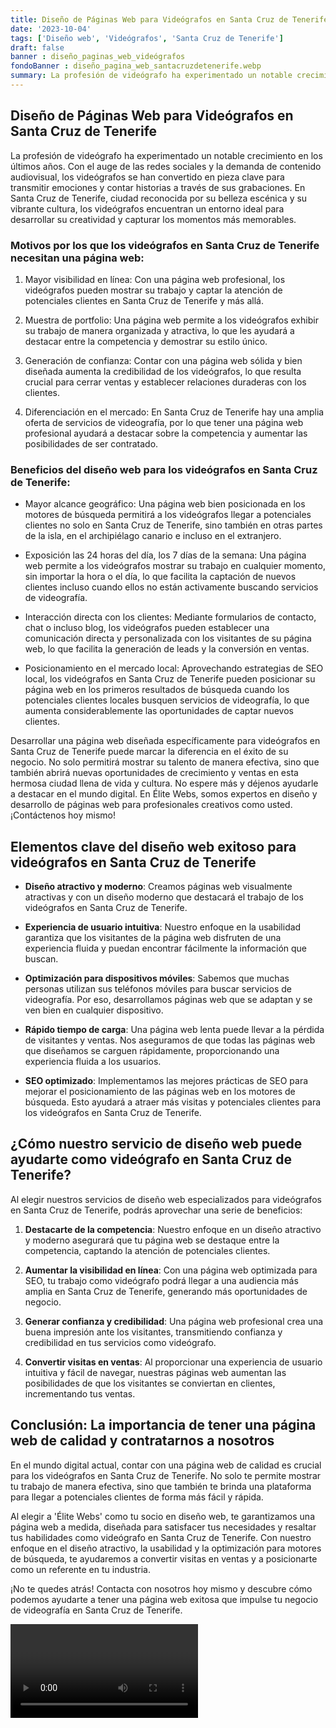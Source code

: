 ```yaml
---
title: Diseño de Páginas Web para Videógrafos en Santa Cruz de Tenerife
date: '2023-10-04'
tags: ['Diseño web', 'Videógrafos', 'Santa Cruz de Tenerife']
draft: false
banner : diseño_paginas_web_videógrafos
fondoBanner : diseño_pagina_web_santacruzdetenerife.webp
summary: La profesión de videógrafo ha experimentado un notable crecimiento en los últimos años. Con el auge de las redes sociales y la demanda de contenido audiovisual, los videógrafos se han convertido en pieza clave para transmitir emociones y contar historias a través de sus grabaciones. En Santa Cruz de Tenerife, ciudad reconocida por su belleza escénica y su vibrante cultura, los videógrafos encuentran un entorno ideal para desarrollar su creatividad y capturar los momentos más memorables.
---
```


## Diseño de Páginas Web para Videógrafos en Santa Cruz de Tenerife

La profesión de videógrafo ha experimentado un notable crecimiento en los últimos años. Con el auge de las redes sociales y la demanda de contenido audiovisual, los videógrafos se han convertido en pieza clave para transmitir emociones y contar historias a través de sus grabaciones. En Santa Cruz de Tenerife, ciudad reconocida por su belleza escénica y su vibrante cultura, los videógrafos encuentran un entorno ideal para desarrollar su creatividad y capturar los momentos más memorables.

### Motivos por los que los videógrafos en Santa Cruz de Tenerife necesitan una página web:

1. Mayor visibilidad en línea: Con una página web profesional, los videógrafos pueden mostrar su trabajo y captar la atención de potenciales clientes en Santa Cruz de Tenerife y más allá.

2. Muestra de portfolio: Una página web permite a los videógrafos exhibir su trabajo de manera organizada y atractiva, lo que les ayudará a destacar entre la competencia y demostrar su estilo único.

3. Generación de confianza: Contar con una página web sólida y bien diseñada aumenta la credibilidad de los videógrafos, lo que resulta crucial para cerrar ventas y establecer relaciones duraderas con los clientes.

4. Diferenciación en el mercado: En Santa Cruz de Tenerife hay una amplia oferta de servicios de videografía, por lo que tener una página web profesional ayudará a destacar sobre la competencia y aumentar las posibilidades de ser contratado.

### Beneficios del diseño web para los videógrafos en Santa Cruz de Tenerife:

- Mayor alcance geográfico: Una página web bien posicionada en los motores de búsqueda permitirá a los videógrafos llegar a potenciales clientes no solo en Santa Cruz de Tenerife, sino también en otras partes de la isla, en el archipiélago canario e incluso en el extranjero.

- Exposición las 24 horas del día, los 7 días de la semana: Una página web permite a los videógrafos mostrar su trabajo en cualquier momento, sin importar la hora o el día, lo que facilita la captación de nuevos clientes incluso cuando ellos no están activamente buscando servicios de videografía.

- Interacción directa con los clientes: Mediante formularios de contacto, chat o incluso blog, los videógrafos pueden establecer una comunicación directa y personalizada con los visitantes de su página web, lo que facilita la generación de leads y la conversión en ventas.

- Posicionamiento en el mercado local: Aprovechando estrategias de SEO local, los videógrafos en Santa Cruz de Tenerife pueden posicionar su página web en los primeros resultados de búsqueda cuando los potenciales clientes locales busquen servicios de videografía, lo que aumenta considerablemente las oportunidades de captar nuevos clientes.

Desarrollar una página web diseñada específicamente para videógrafos en Santa Cruz de Tenerife puede marcar la diferencia en el éxito de su negocio. No solo permitirá mostrar su talento de manera efectiva, sino que también abrirá nuevas oportunidades de crecimiento y ventas en esta hermosa ciudad llena de vida y cultura. No espere más y déjenos ayudarle a destacar en el mundo digital. En Élite Webs, somos expertos en diseño y desarrollo de páginas web para profesionales creativos como usted. ¡Contáctenos hoy mismo!

<GifSeo />

<Cta />

## Elementos clave del diseño web exitoso para videógrafos en Santa Cruz de Tenerife

- **Diseño atractivo y moderno**: Creamos páginas web visualmente atractivas y con un diseño moderno que destacará el trabajo de los videógrafos en Santa Cruz de Tenerife. 

- **Experiencia de usuario intuitiva**: Nuestro enfoque en la usabilidad garantiza que los visitantes de la página web disfruten de una experiencia fluida y puedan encontrar fácilmente la información que buscan.

- **Optimización para dispositivos móviles**: Sabemos que muchas personas utilizan sus teléfonos móviles para buscar servicios de videografía. Por eso, desarrollamos páginas web que se adaptan y se ven bien en cualquier dispositivo.

- **Rápido tiempo de carga**: Una página web lenta puede llevar a la pérdida de visitantes y ventas. Nos aseguramos de que todas las páginas web que diseñamos se carguen rápidamente, proporcionando una experiencia fluida a los usuarios.

- **SEO optimizado**: Implementamos las mejores prácticas de SEO para mejorar el posicionamiento de las páginas web en los motores de búsqueda. Esto ayudará a atraer más visitas y potenciales clientes para los videógrafos en Santa Cruz de Tenerife.

## ¿Cómo nuestro servicio de diseño web puede ayudarte como videógrafo en Santa Cruz de Tenerife?

Al elegir nuestros servicios de diseño web especializados para videógrafos en Santa Cruz de Tenerife, podrás aprovechar una serie de beneficios:

1. **Destacarte de la competencia**: Nuestro enfoque en un diseño atractivo y moderno asegurará que tu página web se destaque entre la competencia, captando la atención de potenciales clientes.

2. **Aumentar la visibilidad en línea**: Con una página web optimizada para SEO, tu trabajo como videógrafo podrá llegar a una audiencia más amplia en Santa Cruz de Tenerife, generando más oportunidades de negocio.

3. **Generar confianza y credibilidad**: Una página web profesional crea una buena impresión ante los visitantes, transmitiendo confianza y credibilidad en tus servicios como videógrafo.

4. **Convertir visitas en ventas**: Al proporcionar una experiencia de usuario intuitiva y fácil de navegar, nuestras páginas web aumentan las posibilidades de que los visitantes se conviertan en clientes, incrementando tus ventas.

## Conclusión: La importancia de tener una página web de calidad y contratarnos a nosotros

En el mundo digital actual, contar con una página web de calidad es crucial para los videógrafos en Santa Cruz de Tenerife. No solo te permite mostrar tu trabajo de manera efectiva, sino que también te brinda una plataforma para llegar a potenciales clientes de forma más fácil y rápida.

Al elegir a 'Élite Webs' como tu socio en diseño web, te garantizamos una página web a medida, diseñada para satisfacer tus necesidades y resaltar tus habilidades como videógrafo en Santa Cruz de Tenerife. Con nuestro enfoque en el diseño atractivo, la usabilidad y la optimización para motores de búsqueda, te ayudaremos a convertir visitas en ventas y a posicionarte como un referente en tu industria.

¡No te quedes atrás! Contacta con nosotros hoy mismo y descubre cómo podemos ayudarte a tener una página web exitosa que impulse tu negocio de videografía en Santa Cruz de Tenerife.

<Video />

<CtaBot job='Videógrafos' city='Santa Cruz de Tenerife'/>

<Gmaps query='Santa Cruz de Tenerife+españa+maps' />